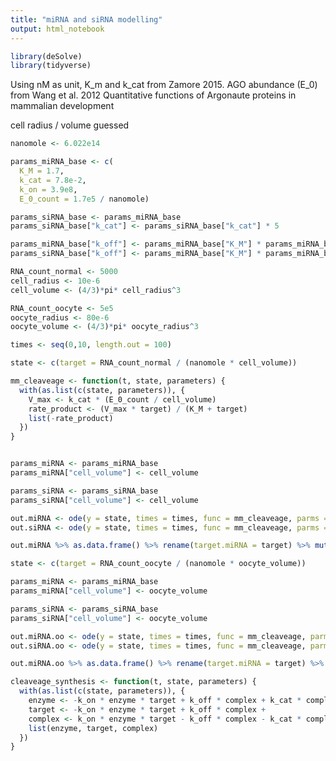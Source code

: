 ```yaml
---
title: "miRNA and siRNA modelling"
output: html_notebook
---
```



```r
library(deSolve)
library(tidyverse)
```

Using nM as unit, K_m and k_cat from Zamore 2015.
AGO abundance (E_0) from Wang et al. 2012 Quantitative functions of Argonaute
proteins in mammalian development

cell radius / volume guessed

```r
nanomole <- 6.022e14

params_miRNA_base <- c(
  K_M = 1.7,
  k_cat = 7.8e-2,
  k_on = 3.9e8,
  E_0_count = 1.7e5 / nanomole)

params_siRNA_base <- params_miRNA_base
params_siRNA_base["k_cat"] <- params_siRNA_base["k_cat"] * 5

params_miRNA_base["k_off"] <- params_miRNA_base["K_M"] * params_miRNA_base["k_on"] - params_miRNA_base["k_cat"]
params_siRNA_base["k_off"] <- params_miRNA_base["K_M"] * params_miRNA_base["k_on"] - params_miRNA_base["k_cat"]

RNA_count_normal <- 5000
cell_radius <- 10e-6 
cell_volume <- (4/3)*pi* cell_radius^3

RNA_count_oocyte <- 5e5
oocyte_radius <- 80e-6 
oocyte_volume <- (4/3)*pi* oocyte_radius^3

times <- seq(0,10, length.out = 100)

```


```r

state <- c(target = RNA_count_normal / (nanomole * cell_volume))

mm_cleaveage <- function(t, state, parameters) {
  with(as.list(c(state, parameters)), {
    V_max <- k_cat * (E_0_count / cell_volume)
    rate_product <- (V_max * target) / (K_M + target)
    list(-rate_product)
  })
}


params_miRNA <- params_miRNA_base
params_miRNA["cell_volume"] <- cell_volume

params_siRNA <- params_siRNA_base
params_siRNA["cell_volume"] <- cell_volume

out.miRNA <- ode(y = state, times = times, func = mm_cleaveage, parms = params_miRNA)
out.siRNA <- ode(y = state, times = times, func = mm_cleaveage, parms = params_siRNA)

out.miRNA %>% as.data.frame() %>% rename(target.miRNA = target) %>% mutate(target.siRNA = out.siRNA[,"target"]) %>% gather("type", "value", -time) %>% ggplot(aes(x = time, y = value, color = type)) + geom_line() + ggtitle(paste0("Init count = ", RNA_count_normal, " cell volume: ", cell_volume))

state <- c(target = RNA_count_oocyte / (nanomole * oocyte_volume))

params_miRNA <- params_miRNA_base
params_miRNA["cell_volume"] <- oocyte_volume

params_siRNA <- params_siRNA_base
params_siRNA["cell_volume"] <- oocyte_volume

out.miRNA.oo <- ode(y = state, times = times, func = mm_cleaveage, parms = params_miRNA)
out.siRNA.oo <- ode(y = state, times = times, func = mm_cleaveage, parms = params_siRNA)

out.miRNA.oo %>% as.data.frame() %>% rename(target.miRNA = target) %>% mutate(target.siRNA = out.siRNA.oo[,"target"]) %>% gather("type", "value", -time) %>% ggplot(aes(x = time, y = value, color = type)) + geom_line() + ggtitle(paste0("Init count = ", RNA_count_oocyte, ", cell volume: ", oocyte_volume))

```

```r
cleaveage_synthesis <- function(t, state, parameters) {
  with(as.list(c(state, parameters)), {
    enzyme <- -k_on * enzyme * target + k_off * complex + k_cat * complex
    target <- -k_on * enzyme * target + k_off * complex +                  (synthesis / cell_volume)
    complex <- k_on * enzyme * target - k_off * complex - k_cat * complex
    list(enzyme, target, complex)
  })
}



```

